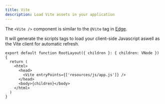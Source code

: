 ```yaml
---
title: Vite
description: Load Vite assets in your application
---
```


The `<Vite />` component is similar to the `@Vite` tag in [Edge](https://edgejs.dev/).

It will generate the scripts tags to load your client-side Javascript aswell as the Vite client for automatic refresh.

```tsx title="root_layout.tsx"
export default function RootLayout({ children }: { children: VNode }) {
  return (
    <html>
      <head>
        <Vite entryPoints={['resources/js/app.js']} />
      </head>
      <body>{children}</body>
    </html>
  )
}
```
